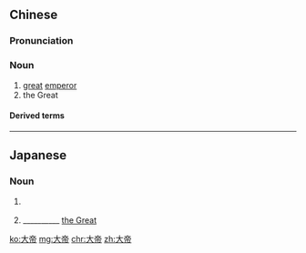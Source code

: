 ==Chinese==
{{zh-forms}}

===Pronunciation===
{{zh-pron
|m=dàdì
|mn=tōa-tè
|cat=n
}}

===Noun===
{{zh-noun}}

# [[great]] [[emperor]]
# the Great

====Derived terms====
{{zh-der|保生大帝|亞歷山大大帝}}

----

==Japanese==
{{ja-kanjitab|たい|てい|yomi=o}}

===Noun===
{{ja-noun|たいてい}}

# {{l|en|great}} {{l|en|emperor}}
# __________ [[w:List of people known as The Great|the Great]]
#: {{ux|ja|[[明治]]'''大帝'''|tr=[[めいじ]][[たいてい]]; [[Meiji]]-[[taitei]]|t=[[w:Emperor Meiji|Meiji '''the Great''']]}}

[[ko:大帝]]
[[mg:大帝]]
[[chr:大帝]]
[[zh:大帝]]